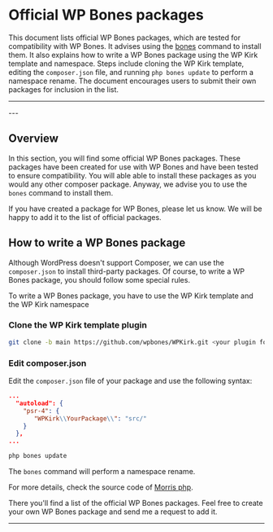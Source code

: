 
# Official WP Bones packages

This document lists official WP Bones packages, which are tested for compatibility with WP Bones. It advises using the [bones](/docs/BonesConsole/bones-console) command to install them. It also explains how to write a WP Bones package using the WP Kirk template and namespace. Steps include cloning the WP Kirk template, editing the `composer.json` file, and running `php bones update` to perform a namespace rename. The document encourages users to submit their own packages for inclusion in the list.

---
<DocsBoilerplateDemo slug="packages" />
---

## Overview

In this section, you will find some official WP Bones packages. These packages have been created for use with WP Bones and have been tested to ensure compatibility.
You will able able to install these packages as you would any other composer package.
Anyway, we advise you to use the `bones` command to install them.

<Callout type="important" emoji="📦">
If you have created a package for WP Bones, please let us know. We will be happy to add it to the list of official packages.
</Callout>

## How to write a WP Bones package

Although WordPress doesn't support Composer, we can use the `composer.json` to install third-party packages.
Of course, to write a WP Bones package, you should follow some special rules.

To write a WP Bones package, you have to use the WP Kirk template and the WP Kirk namespace

<Steps>

### Clone the WP Kirk template plugin

```sh copy
git clone -b main https://github.com/wpbones/WPKirk.git <your plugin folder>
```

### Edit composer.json

Edit the `composer.json` file of your package and use the following syntax:

```json copy
...
  "autoload": {
    "psr-4": {
       "WPKirk\\YourPackage\\": "src/"
    }
  },
...
```

```sh copy
php bones update
```

The `bones` command will perform a namespace rename.

For more details, check the source code of [Morris php](https://github.com/wpbones/morris-php).

There you'll find a list of the official WP Bones packages. Feel free to create your own WP Bones package and send me a request to add it.

</Steps>

---
<DocsBoilerplateDemo slug="packages" />
